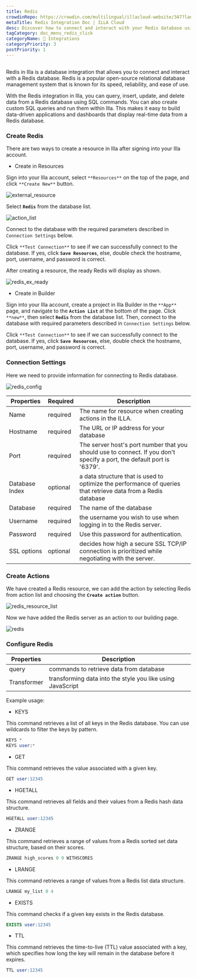 ```yaml
---
title: Redis
crowdinRepo: https://crowdin.com/multilingual/illacloud-website/347?languages=en&filter=basic&value=0
metaTitle: Redis Integration Doc | ILLA Cloud
desc: Discover how to connect and interact with your Redis database using ILLA Cloud's database integration feature. Check out this guide for more details.
tagCategory: doc_menu_redis_click
categoryName: 🔨 Integrations
categoryPriority: 3
postPriority: 1
---
```


## <h2 hidden>What is Redis?</h2>

Redis in Illa is a database integration that allows you to connect and interact with a Redis database. Redis is a popular open-source relational database management system that is known for its speed, reliability, and ease of use.

With the Redis integration in Illa, you can query, insert, update, and delete data from a Redis database using SQL commands. You can also create custom SQL queries and run them within Illa. This makes it easy to build data-driven applications and dashboards that display real-time data from a Redis database.

### Create Redis

There are two ways to create a resource in Illa after signing into your Illa account.

-   Create in Resources

Sign into your Illa account, select `**Resources**` on the top of the page, and click `**Create New**` button.

![external_resource](https://cdn.illacloud.com/official-website/img/docs/external_resource.png)

Select **`Redis`** from the database list.

![action_list](https://cdn.illacloud.com/official-website/img/docs/action_list.png)

Connect to the database with the required parameters described in `Connection Settings` below.

Click `**Test Connection**` to see if we can successfully connect to the database. If yes, click **`Save Resources`**, else, double check the hostname, port, username, and password is correct.

After creating a resource, the ready Redis will display as shown.

![redis_ex_ready](https://cdn.illacloud.com/official-website/img/docs/redis_ex_ready.png)

-   Create in Builder

Sign into your Illa account, create a project in Illa Builder in the `**App**` page, and navigate to the **`Action List`** at the bottom of the page. Click `**new**`, then select **`Redis`** from the database list. Then, connect to the database with required parameters described in `Connection Settings` below.

Click `**Test Connection**` to see if we can successfully connect to the database. If yes, click **`Save Resources`**, else, double check the hostname, port, username, and password is correct.

### Connection Settings

Here we need to provide information for connecting to Redis database.

![redis_config](https://cdn.illacloud.com/official-website/img/docs/redis_config.png)

| Properties     | Required | Description                                                                                                            |
| -------------- | -------- | ---------------------------------------------------------------------------------------------------------------------- |
| Name           | required | The name for resource when creating actions in the ILLA.                                                               |
| Hostname       | required | The URL or IP address for your database                                                                                |
| Port           | required | The server host's port number that you should use to connect. If you don't specify a port, the default port is '6379'. |
| Database Index | optional | a data structure that is used to optimize the performance of queries that retrieve data from a Redis database          |
| Database       | required | The name of the database                                                                                               |
| Username       | required | the username you wish to use when logging in to the Redis server.                                                      |
| Password       | required | Use this password for authentication.                                                                                  |
| SSL options    | optional | decides how high a secure SSL TCP/IP connection is prioritized while negotiating with the server.                      |

### Create Actions

We have created a Redis resource, we can add the action by selecting Redis from action list and choosing the **`Create action`** button.

![redis_resource_list](https://cdn.illacloud.com/official-website/img/docs/redis_resource_list.png)

Now we have added the Redis server as an action to our building page.

![redis](https://cdn.illacloud.com/official-website/img/docs/redis.png)

### Configure Redis

| Properties  | Description                                                |
| ----------- | ---------------------------------------------------------- |
| query       | commands to retrieve data from database                    |
| Transformer | transforming data into the style you like using JavaScript |

Example usage:

-   KEYS

This command retrieves a list of all keys in the Redis database. You can use wildcards to filter the keys by pattern.

```sql
KEYS *
KEYS user:*
```

-   GET

This command retrieves the value associated with a given key.

```sql
GET user:12345
```

-   HGETALL

This command retrieves all fields and their values from a Redis hash data structure.

```sql
HGETALL user:12345
```

-   ZRANGE

This command retrieves a range of values from a Redis sorted set data structure, based on their scores.

```sql
ZRANGE high_scores 0 9 WITHSCORES
```

-   LRANGE

This command retrieves a range of values from a Redis list data structure.

```sql
LRANGE my_list 0 4
```

-   EXISTS

This command checks if a given key exists in the Redis database.

```sql
EXISTS user:12345
```

-   TTL

This command retrieves the time-to-live (TTL) value associated with a key, which specifies how long the key will remain in the database before it expires.

```sql
TTL user:12345
```
